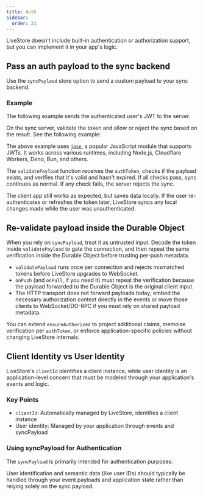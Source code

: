 ```yaml
---
title: Auth
sidebar:
  order: 21
---
```



LiveStore doesn't include built-in authentication or authorization support, but you can implement it in your app's logic.

## Pass an auth payload to the sync backend

Use the `syncPayload` store option to send a custom payload to your sync backend.

### Example

The following example sends the authenticated user's JWT to the server.

<LiveStoreProviderSnippet />

On the sync server, validate the token and allow or reject the sync based on the result. See the following example:

<PassAuthPayloadSnippet />

The above example uses [`jose`](https://www.npmjs.com/package/jose), a popular JavaScript module that supports JWTs. It works across various runtimes, including Node.js, Cloudflare Workers, Deno, Bun, and others.

The `validatePayload` function receives the `authToken`, checks if the payload exists, and verifies that it's valid and hasn't expired. If all checks pass, sync continues as normal. If any check fails, the server rejects the sync.

The client app still works as expected, but saves data locally. If the user re-authenticates or refreshes the token later, LiveStore syncs any local changes made while the user was unauthenticated.

## Re-validate payload inside the Durable Object

When you rely on `syncPayload`, treat it as untrusted input. Decode the token inside `validatePayload` to gate the connection, and then repeat the same verification inside the Durable Object before trusting per-push metadata.

<KeepPayloadCanonicalSnippet />

- `validatePayload` runs once per connection and rejects mismatched tokens before LiveStore upgrades to WebSocket.
- `onPush` (and `onPull`, if you need it) must repeat the verification because the payload forwarded to the Durable Object is the original client input.
- The HTTP transport does not forward payloads today; embed the necessary authorization context directly in the events or move those clients to WebSocket/DO-RPC if you must rely on shared payload metadata.

You can extend `ensureAuthorized` to project additional claims, memoise verification per `authToken`, or enforce application-specific policies without changing LiveStore internals.

## Client Identity vs User Identity

LiveStore's `clientId` identifies a client instance, while user identity is an application-level concern that must be modeled through your application's events and logic.

### Key Points
- `clientId`: Automatically managed by LiveStore, identifies a client instance
- User identity: Managed by your application through events and syncPayload

### Using syncPayload for Authentication

The `syncPayload` is primarily intended for authentication purposes:

<LiveStoreProviderSnippet />

User identification and semantic data (like user IDs) should typically be handled through your event payloads and application state rather than relying solely on the sync payload.
